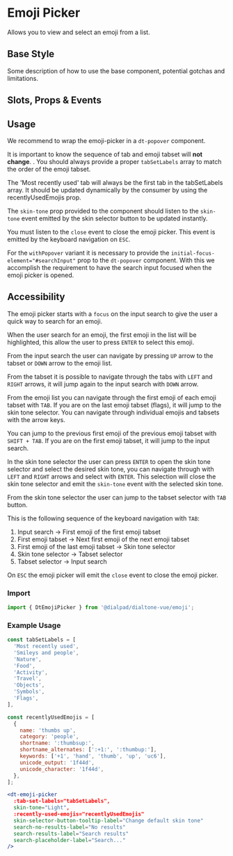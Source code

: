 

<Meta of={EmojiPickerStories}/>

# Emoji Picker

<Subtitle>
  Allows you to view and select an emoji from a list.
</Subtitle>

## Base Style

Some description of how to use the base component, potential gotchas and limitations.

<Canvas>
  <Story of={EmojiPickerStories.Default} />
</Canvas>

## Slots, Props & Events

<Controls />

## Usage

We recommend to wrap the emoji-picker in a `dt-popover` component.

It is important to know the sequence of tab and emoji tabset will **not change**.
.
You should always provide a proper `tabSetLabels` array to match the order of the emoji tabset.

The 'Most recently used' tab will always be the first tab in the tabSetLabels array.
It should be updated dynamically by the consumer by using the recentlyUsedEmojis prop.

The `skin-tone` prop provided to the component should listen to
the `skin-tone` event emitted by the skin selector button to be updated instantly.

You must listen to the `close` event to close the emoji picker. This event is emitted by the keyboard navigation on `ESC`.

For the `withPopover` variant it is necessary to provide the `initial-focus-element="#searchInput"` prop
to the `dt-popover` component.
With this we accomplish the requirement to have the search input focused when the emoji picker is opened.

## Accessibility

The emoji picker starts with a `focus` on the input search to give the user a quick way to search for an emoji.

When the user search for an emoji, the first emoji in the list will be highlighted,
this allow the user to press `ENTER` to select this emoji.

From the input search the user can navigate by pressing `UP` arrow to the tabset or `DOWN` arrow to the emoji list.

From the tabset it is possible to navigate through the tabs with `LEFT` and `RIGHT` arrows,
it will jump again to the input search with `DOWN` arrow.

From the emoji list you can navigate through the first emoji of each emoji tabset with `TAB`.
If you are on the last emoji tabset (flags), it will jump to the skin tone selector.
You can navigate through individual emojis and tabsets with the arrow keys.

You can jump to the previous first emoji of the previous emoji tabset with `SHIFT + TAB`.
If you are on the first emoji tabset, it will jump to the input search.

In the skin tone selector the user can press `ENTER` to open the skin tone selector and select the desired skin tone,
you can navigate through with `LEFT` and `RIGHT` arrows and select with `ENTER`.
This selection will close the skin tone selector and emit the `skin-tone` event with the selected skin tone.

From the skin tone selector the user can jump to the tabset selector with `TAB` button.

This is the following sequence of the keyboard navigation with `TAB`:

1. Input search -> First emoji of the first emoji tabset
2. First emoji tabset -> Next first emoji of the next emoji tabset
3. First emoji of the last emoji tabset -> Skin tone selector
4. Skin tone selector -> Tabset selector
5. Tabset selector -> Input search

On `ESC` the emoji picker will emit the `close` event to close the emoji picker.

### Import

```jsx
import { DtEmojiPicker } from '@dialpad/dialtone-vue/emoji';
```

### Example Usage

```jsx
const tabSetLabels = [
  'Most recently used',
  'Smileys and people',
  'Nature',
  'Food',
  'Activity',
  'Travel',
  'Objects',
  'Symbols',
  'Flags',
],

const recentlyUsedEmojis = [
  {
    name: 'thumbs up',
    category: 'people',
    shortname: ':thumbsup:',
    shortname_alternates: [':+1:', ':thumbup:'],
    keywords: ['+1', 'hand', 'thumb', 'up', 'uc6'],
    unicode_output: '1f44d',
    unicode_character: '1f44d',
  },
];

<dt-emoji-picker
  :tab-set-labels="tabSetLabels",
  skin-tone="Light",
  :recently-used-emojis="recentlyUsedEmojis"
  skin-selector-button-tooltip-label="Change default skin tone"
  search-no-results-label="No results"
  search-results-label="Search results"
  search-placeholder-label="Search..."
/>
```
